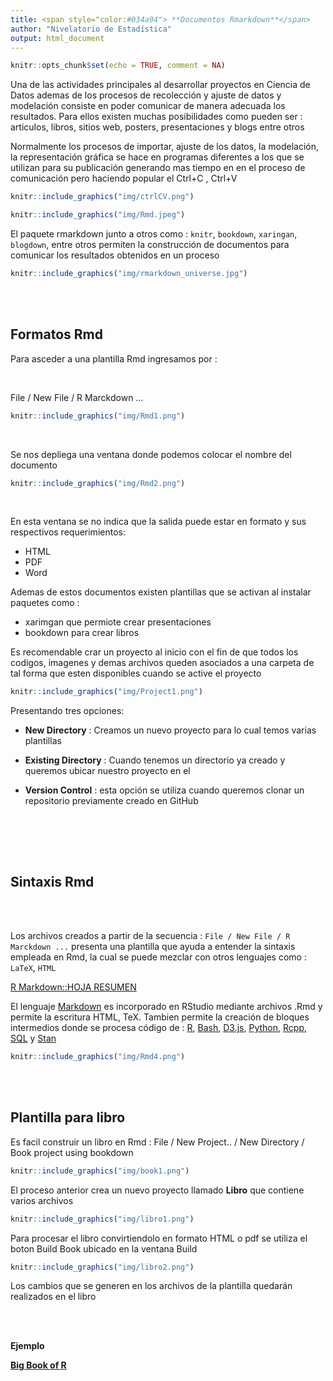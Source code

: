```yaml
---
title: <span style="color:#034a94"> **Documentos Rmarkdown**</span>
author: "Nivelatorio de Estadística"
output: html_document
---
```


```r
knitr::opts_chunk$set(echo = TRUE, comment = NA)
```


Una de las actividades principales al desarrollar proyectos en Ciencia de Datos ademas de los procesos de recolección y ajuste de datos y modelación consiste en poder comunicar de manera adecuada los resultados. Para ellos existen muchas posibilidades como pueden ser : articulos, libros, sitios web, posters, presentaciones y blogs entre otros 

Normalmente los procesos de importar, ajuste de los datos, la modelación, la representación gráfica se hace en programas diferentes a los que se utilizan para su publicación generando mas tiempo en en el proceso de comunicación pero haciendo popular el Ctrl+C , Ctrl+V


```r
knitr::include_graphics("img/ctrlCV.png")
```



```r
knitr::include_graphics("img/Rmd.jpeg")
```

El paquete rmarkdown junto a otros como : `knitr`, `bookdown`, `xaringan`, `blogdown`, entre otros permiten la construcción de documentos para comunicar los resultados obtenidos en un proceso 

```r
knitr::include_graphics("img/rmarkdown_universe.jpg")
```
<br/><br/>

## **Formatos Rmd**

Para asceder a una plantilla Rmd ingresamos por :

<br/>

File / New File / R Marckdown ...

```r
knitr::include_graphics("img/Rmd1.png")
```

<br/>

Se nos depliega una ventana donde podemos colocar el nombre del documento 

```r
knitr::include_graphics("img/Rmd2.png")
```

<br/>

En esta ventana se no indica que la salida puede estar en formato y sus respectivos requerimientos:

+ HTML 
+ PDF  
+ Word 

Ademas de estos documentos existen plantillas que se activan al instalar paquetes como :

* xarimgan que permiote crear presentaciones
* bookdown para crear libros

Es recomendable crar un proyecto al inicio con el fin de que todos los codigos, imagenes y demas archivos queden asociados a una carpeta de tal forma que esten disponibles cuando se active el proyecto


```r
knitr::include_graphics("img/Project1.png")
```

Presentando tres opciones:

* **New Directory** : Creamos un nuevo proyecto para lo cual temos varias plantillas

* **Existing Directory** : Cuando tenemos un directorio ya creado y queremos ubicar nuestro proyecto en el

* **Version Control** : esta opción se utiliza cuando queremos clonar un repositorio previamente creado en GitHub

<br/><br/>



<br/>

## **Sintaxis Rmd**

<br/><br/>

Los archivos creados a partir de la secuencia : `File / New File / R Marckdown ...` presenta una plantilla que ayuda a entender la sintaxis empleada en Rmd, la cual se puede mezclar con otros lenguajes como : `LaTeX`, `HTML`

[R Markdown::HOJA RESUMEN](https://rmarkdown.rstudio.com/lesson-15.HTML)

El lenguaje [Markdown](https://en.wikipedia.org/wiki/Markdown) es incorporado en RStudio mediante archivos .Rmd  y permite la escritura HTML, TeX. Tambien permite la creación de bloques intermedios donde se procesa código de : [R](https://www.r-project.org/), [Bash](https://es.wikipedia.org/wiki/Bash), [D3.js](https://en.wikipedia.org/wiki/D3.js), [Python](https://www.python.org/), [Rcpp](https://www.rcpp.org/),
[SQL](https://es.wikipedia.org/wiki/SQL) y [Stan](https://mc-stan.org/)


```r
knitr::include_graphics("img/Rmd4.png")
```
<br/><br/>





## **Plantilla para libro**

Es facil construir un libro en Rmd : File / New Project.. / New Directory /  Book project using bookdown


```r
knitr::include_graphics("img/book1.png")
```

El proceso anterior crea un nuevo proyecto llamado **Libro** que contiene varios archivos

```r
knitr::include_graphics("img/libro1.png")
```
Para procesar el libro convirtiendolo en formato HTML o pdf se utiliza el boton Build Book ubicado en la ventana Build


```r
knitr::include_graphics("img/libro2.png")
```

Los cambios que se generen en los archivos de la plantilla quedarán realizados en el libro



<br/><br/>

**Ejemplo** 

[**Big Book of R**](https://www.bigbookofr.com/index.html)


